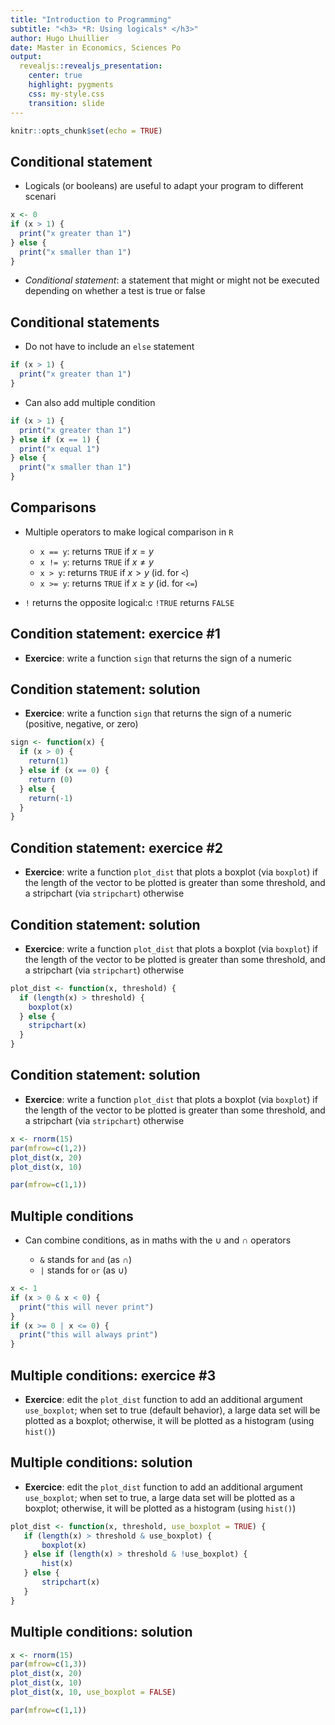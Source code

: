 ```yaml
---
title: "Introduction to Programming"
subtitle: "<h3> *R: Using logicals* </h3>"
author: Hugo Lhuillier
date: Master in Economics, Sciences Po
output: 
  revealjs::revealjs_presentation:
    center: true 
    highlight: pygments
    css: my-style.css
    transition: slide
---
```


```r
knitr::opts_chunk$set(echo = TRUE)
```

## Conditional statement

- Logicals (or booleans) are useful to adapt your program to different scenari
```r
x <- 0
if (x > 1) {
  print("x greater than 1")
} else { 
  print("x smaller than 1")
}
```
- _Conditional statement_: a statement that might or might not be executed depending on whether a test is true or false
<!-- 
if the condition under the bracket (x > 1) is true, then execute the first block
else, i.e. if it is false, excute the second block
-->

## Conditional statements

- Do not have to include an `else` statement
```r
if (x > 1) {
  print("x greater than 1")
} 
```
- Can also add multiple condition 
```r
if (x > 1) {
  print("x greater than 1")
} else if (x == 1) {
  print("x equal 1")
} else { 
  print("x smaller than 1")
}
```

## Comparisons 

- Multiple operators to make logical comparison in `R`

    - `x == y`: returns `TRUE` if $x = y$
    - `x != y`: returns `TRUE` if $x \neq y$
    - `x > y`: returns `TRUE` if $x > y$ (id. for `<`)
    - `x >= y`: returns `TRUE` if $x \geq y$ (id. for `<=`)
 
- `!` returns the opposite logical:c `!TRUE` returns `FALSE`

## Condition statement: exercice #1

- **Exercice**: write a function `sign` that returns the sign of a numeric 

## Condition statement: solution

- **Exercice**: write a function `sign` that returns the sign of a numeric (positive, negative, or zero)
```r
sign <- function(x) {
  if (x > 0) { 
    return(1)
  } else if (x == 0) { 
    return (0)
  } else { 
    return(-1)
  }
}
```

## Condition statement: exercice #2

- **Exercice**: write a function `plot_dist` that plots a boxplot (via `boxplot`) if the length of the vector to be plotted is greater than some threshold, and a stripchart (via `stripchart`) otherwise

## Condition statement: solution

- **Exercice**: write a function `plot_dist` that plots a boxplot (via `boxplot`) if the length of the vector to be plotted is greater than some threshold, and a stripchart (via `stripchart`) otherwise
```r
plot_dist <- function(x, threshold) { 
  if (length(x) > threshold) { 
    boxplot(x)
  } else { 
    stripchart(x)
  }
}
```
<!-- NOTE: if do not include return statement, R will automatically return the last instruction-->

## Condition statement: solution

- **Exercice**: write a function `plot_dist` that plots a boxplot (via `boxplot`) if the length of the vector to be plotted is greater than some threshold, and a stripchart (via `stripchart`) otherwise
```r
x <- rnorm(15)
par(mfrow=c(1,2))
plot_dist(x, 20)
plot_dist(x, 10)
```
```r
par(mfrow=c(1,1))
```

## Multiple conditions 

- Can combine conditions, as in maths with the $\cup$ and $\cap$ operators

    - `&` stands for `and` (as $\cap$)
    - `|` stands for `or` (as $\cup$)
    
<!-- as in maths, 'OR' means“either or both” -->
```r
x <- 1
if (x > 0 & x < 0) {
  print("this will never print")
} 
if (x >= 0 | x <= 0) { 
  print("this will always print")
}
```

## Multiple conditions: exercice #3 

- **Exercice**: edit the `plot_dist` function to add an additional argument `use_boxplot`; when set to true (default behavior), a large data set will be plotted as a boxplot; otherwise, it will be plotted as a histogram (using `hist()`)

## Multiple conditions: solution

- **Exercice**: edit the `plot_dist` function to add an additional argument `use_boxplot`; when set to true, a large data set will be plotted as a boxplot; otherwise, it will be plotted as a histogram (using `hist()`)
```r
plot_dist <- function(x, threshold, use_boxplot = TRUE) {
   if (length(x) > threshold & use_boxplot) {
       boxplot(x)
   } else if (length(x) > threshold & !use_boxplot) {
       hist(x)
   } else {
       stripchart(x)
   }
}
```

## Multiple conditions: solution

```r
x <- rnorm(15)
par(mfrow=c(1,3))
plot_dist(x, 20)
plot_dist(x, 10)
plot_dist(x, 10, use_boxplot = FALSE)
```
```r
par(mfrow=c(1,1))
```

